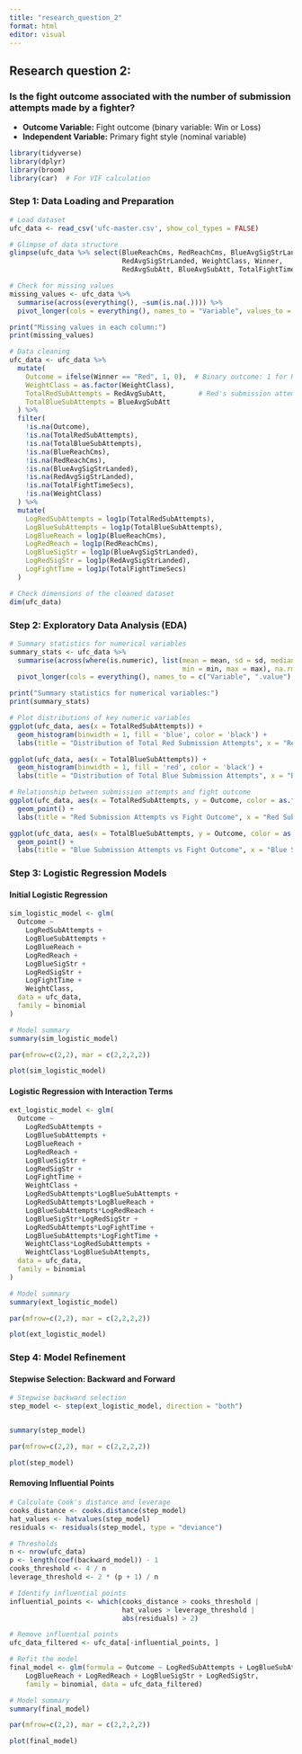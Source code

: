 ```yaml
---
title: "research_question_2"
format: html
editor: visual
---
```


## Research question 2:

### Is the fight outcome associated with the number of submission attempts made by a fighter?

-   **Outcome Variable:** Fight outcome (binary variable: Win or Loss)
-   **Independent Variable:** Primary fight style (nominal variable)

```r
library(tidyverse)
library(dplyr)
library(broom)
library(car)  # For VIF calculation
```

### Step 1: Data Loading and Preparation

```r
# Load dataset
ufc_data <- read_csv('ufc-master.csv', show_col_types = FALSE)

# Glimpse of data structure
glimpse(ufc_data %>% select(BlueReachCms, RedReachCms, BlueAvgSigStrLanded, 
                            RedAvgSigStrLanded, WeightClass, Winner, 
                            RedAvgSubAtt, BlueAvgSubAtt, TotalFightTimeSecs))

# Check for missing values
missing_values <- ufc_data %>%
  summarise(across(everything(), ~sum(is.na(.)))) %>%
  pivot_longer(cols = everything(), names_to = "Variable", values_to = "Missing_Count")

print("Missing values in each column:")
print(missing_values)

# Data cleaning
ufc_data <- ufc_data %>%
  mutate(
    Outcome = ifelse(Winner == "Red", 1, 0),  # Binary outcome: 1 for Red win, 0 for Blue win
    WeightClass = as.factor(WeightClass),
    TotalRedSubAttempts = RedAvgSubAtt,        # Red's submission attempts
    TotalBlueSubAttempts = BlueAvgSubAtt
  ) %>%
  filter(
    !is.na(Outcome), 
    !is.na(TotalRedSubAttempts), 
    !is.na(TotalBlueSubAttempts),
    !is.na(BlueReachCms), 
    !is.na(RedReachCms), 
    !is.na(BlueAvgSigStrLanded), 
    !is.na(RedAvgSigStrLanded),
    !is.na(TotalFightTimeSecs),
    !is.na(WeightClass)
  ) %>%
  mutate(
    LogRedSubAttempts = log1p(TotalRedSubAttempts),
    LogBlueSubAttempts = log1p(TotalBlueSubAttempts),
    LogBlueReach = log1p(BlueReachCms),
    LogRedReach = log1p(RedReachCms),
    LogBlueSigStr = log1p(BlueAvgSigStrLanded),
    LogRedSigStr = log1p(RedAvgSigStrLanded),
    LogFightTime = log1p(TotalFightTimeSecs)
  )

# Check dimensions of the cleaned dataset
dim(ufc_data)
```

### Step 2: Exploratory Data Analysis (EDA)

```r
# Summary statistics for numerical variables
summary_stats <- ufc_data %>%
  summarise(across(where(is.numeric), list(mean = mean, sd = sd, median = median, 
                                           min = min, max = max), na.rm = TRUE)) %>%
  pivot_longer(cols = everything(), names_to = c("Variable", ".value"), names_sep = "_")

print("Summary statistics for numerical variables:")
print(summary_stats)

# Plot distributions of key numeric variables
ggplot(ufc_data, aes(x = TotalRedSubAttempts)) + 
  geom_histogram(binwidth = 1, fill = 'blue', color = 'black') +
  labs(title = "Distribution of Total Red Submission Attempts", x = "Red Submission Attempts", y = "Frequency")

ggplot(ufc_data, aes(x = TotalBlueSubAttempts)) + 
  geom_histogram(binwidth = 1, fill = 'red', color = 'black') +
  labs(title = "Distribution of Total Blue Submission Attempts", x = "Blue Submission Attempts", y = "Frequency")

# Relationship between submission attempts and fight outcome
ggplot(ufc_data, aes(x = TotalRedSubAttempts, y = Outcome, color = as.factor(Outcome))) +
  geom_point() + 
  labs(title = "Red Submission Attempts vs Fight Outcome", x = "Red Submission Attempts", y = "Fight Outcome (0 = Loss, 1 = Win)")

ggplot(ufc_data, aes(x = TotalBlueSubAttempts, y = Outcome, color = as.factor(Outcome))) +
  geom_point() + 
  labs(title = "Blue Submission Attempts vs Fight Outcome", x = "Blue Submission Attempts", y = "Fight Outcome (0 = Loss, 1 = Win)")

```

### Step 3: Logistic Regression Models

#### Initial Logistic Regression

```r
sim_logistic_model <- glm(
  Outcome ~ 
    LogRedSubAttempts + 
    LogBlueSubAttempts + 
    LogBlueReach + 
    LogRedReach + 
    LogBlueSigStr + 
    LogRedSigStr + 
    LogFightTime + 
    WeightClass,
  data = ufc_data, 
  family = binomial
)

# Model summary
summary(sim_logistic_model)

par(mfrow=c(2,2), mar = c(2,2,2,2))

plot(sim_logistic_model)
```

#### Logistic Regression with Interaction Terms

```r
ext_logistic_model <- glm(
  Outcome ~ 
    LogRedSubAttempts +
    LogBlueSubAttempts +
    LogBlueReach +
    LogRedReach +
    LogBlueSigStr +
    LogRedSigStr +
    LogFightTime + 
    WeightClass + 
    LogRedSubAttempts*LogBlueSubAttempts +
    LogRedSubAttempts*LogBlueReach +
    LogBlueSubAttempts*LogRedReach +
    LogBlueSigStr*LogRedSigStr +
    LogRedSubAttempts*LogFightTime +
    LogBlueSubAttempts*LogFightTime +
    WeightClass*LogRedSubAttempts +
    WeightClass*LogBlueSubAttempts,
  data = ufc_data, 
  family = binomial
)

# Model summary
summary(ext_logistic_model)

par(mfrow=c(2,2), mar = c(2,2,2,2))

plot(ext_logistic_model)
```

### Step 4: Model Refinement

#### Stepwise Selection: Backward and Forward

```r
# Stepwise backward selection
step_model <- step(ext_logistic_model, direction = "both")


summary(step_model)
```

```r
par(mfrow=c(2,2), mar = c(2,2,2,2))

plot(step_model)
```

#### Removing Influential Points

```r
# Calculate Cook's distance and leverage
cooks_distance <- cooks.distance(step_model)
hat_values <- hatvalues(step_model)
residuals <- residuals(step_model, type = "deviance")

# Thresholds
n <- nrow(ufc_data)
p <- length(coef(backward_model)) - 1
cooks_threshold <- 4 / n
leverage_threshold <- 2 * (p + 1) / n

# Identify influential points
influential_points <- which(cooks_distance > cooks_threshold | 
                            hat_values > leverage_threshold |
                            abs(residuals) > 2)

# Remove influential points
ufc_data_filtered <- ufc_data[-influential_points, ]

# Refit the model
final_model <- glm(formula = Outcome ~ LogRedSubAttempts + LogBlueSubAttempts + 
    LogBlueReach + LogRedReach + LogBlueSigStr + LogRedSigStr, 
    family = binomial, data = ufc_data_filtered)

# Model summary
summary(final_model)

par(mfrow=c(2,2), mar = c(2,2,2,2))

plot(final_model)
```
